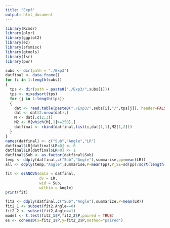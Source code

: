 ```yaml
---
title: "Exp3"
output: html_document
---
```

```r
library(Rcmdr)
library(plyr)
library(ggplot2)
library(ez)
library(sfsmisc)
library(gtools)
library(lsr)
library(pwr)
```

```r
subs <- dir(path = "./Exp3")
datfinal <- data.frame()
for (i in 1:length(subs))
{
  tps <- dir(path = paste0("./Exp3/",subs[i]))
  tps <- mixedsort(tps)
  for (j in 1:length(tps))
  {
    dat <- read.table(paste0("./Exp3/",subs[i],"/",tps[j]), header=FALSE, sep="_", na.strings="NA", dec=".", strip.white=TRUE)
    dat <- dat[2:nrow(dat),]
    M <- dat[,c(2,3)]
    M2 <- M[which(M[,1]>=250),]
    datfinal <- rbind(datfinal,list(i,dat[1,1],M2[1,2]))
  }
}
names(datfinal) <- c("Sub","Angle","LR")
datfinal$LR[datfinal$LR<0] <- 0
datfinal$LR[datfinal$LR>0] <- 1
datfinal$Sub <- as.factor(datfinal$Sub)
temp <- ddply(datfinal,c("Sub","Angle"),summarise,pp=mean(LR))
all <- ddply(temp,"Angle",summarise,P=mean(pp),P_SE=sd(pp)/sqrt(length(subs)))
```

```r
fit <- ezANOVA(data = datfinal,
               dv = LR,
               wid = Sub,
               within = Angle)
print(fit)

fit2 <- ddply(datfinal,c("Sub","Angle"),summarize,P=mean(LR))
fit2_1 <- subset(fit2,Angle==0)
fit2_2 <- subset(fit2,Angle==1)
model <- t.test(fit2_1$P,fit2_2$P,paired = TRUE)
es <- cohensD(x=fit2_1$P,y=fit2_2$P,method="paired")
```